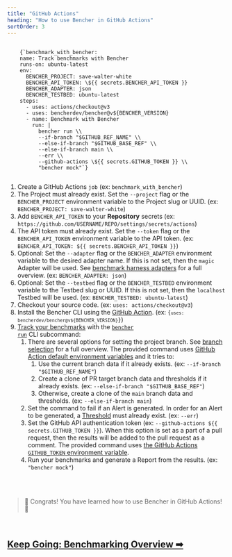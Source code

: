 ```yaml
---
title: "GitHub Actions"
heading: "How to use Bencher in GitHub Actions"
sortOrder: 3
---
```



<pre>
  <code>
    {`benchmark_with_bencher:
    name: Track benchmarks with Bencher
    runs-on: ubuntu-latest
    env:
      BENCHER_PROJECT: save-walter-white
      BENCHER_API_TOKEN: \${{ secrets.BENCHER_API_TOKEN }}
      BENCHER_ADAPTER: json
      BENCHER_TESTBED: ubuntu-latest
    steps:
      - uses: actions/checkout@v3
      - uses: bencherdev/bencher@v${BENCHER_VERSION}
      - name: Benchmark with Bencher
        run: |
          bencher run \\
          --if-branch "$GITHUB_REF_NAME" \\
          --else-if-branch "$GITHUB_BASE_REF" \\
          --else-if-branch main \\
          --err \\
          --github-actions \${{ secrets.GITHUB_TOKEN }} \\
          "bencher mock"`}
  </code>
</pre>

1. Create a GitHub Actions `job` (ex: `benchmark_with_bencher`)
1. The Project must already exist. Set the `--project` flag or the `BENCHER_PROJECT` environment variable to the Project slug or UUID. (ex: `BENCHER_PROJECT: save-walter-white`)
1. Add `BENCHER_API_TOKEN` to your **Repository** secrets (ex: `https://github.com/USERNAME/REPO/settings/secrets/actions`)
1. The API token must already exist. Set the `--token` flag or the `BENCHER_API_TOKEN` environment variable to the API token. (ex: `BENCHER_API_TOKEN: ${{ secrets.BENCHER_API_TOKEN }}`)
1. Optional: Set the `--adapter` flag or the `BENCHER_ADAPTER` environment variable to the desired adapter name. If this is not set, then the `magic` Adapter will be used. See [benchmark harness adapters](/docs/explanation/adapters) for a full overview. (ex: `BENCHER_ADAPTER: json`)
1. Optional: Set the `--testbed` flag or the `BENCHER_TESTBED` environment variable to the Testbed slug or UUID. If this is not set, then the `localhost` Testbed will be used. (ex: `BENCHER_TESTBED: ubuntu-latest`)
1. Checkout your source code. (ex: `uses: actions/checkout@v3`)
1. Install the Bencher CLI using the [GitHub Action](https://github.com/marketplace/actions/bencher-cli). (ex: <code>{`uses: bencherdev/bencher@v${BENCHER_VERSION}`}</code>)
1. [Track your benchmarks](/docs/how-to/track-benchmarks) with the <code><a href="/docs/explanation/bencher-run">bencher run</a></code> CLI subcommand:
    1. There are several options for setting the project branch. See [branch selection](/docs/how-to/branch-selection) for a full overview. The provided command uses [GitHub Action default environment variables](https://docs.github.com/en/actions/learn-github-actions/variables#default-environment-variables) and it tries to:
        1. Use the current branch data if it already exists. (ex: `--if-branch "$GITHUB_REF_NAME"`)
        1. Create a clone of PR target branch data and thresholds if it already exists. (ex: `--else-if-branch "$GITHUB_BASE_REF"`)
        1. Otherwise, create a clone of the `main` branch data and thresholds. (ex: `--else-if-branch main`)
    1. Set the command to fail if an Alert is generated. In order for an Alert to be generated, a [Threshold](/docs/explanation/thresholds) must already exist. (ex: `--err`)
    1. Set the GitHub API authentication token (ex: `--github-actions ${{ secrets.GITHUB_TOKEN }}`). When this option is set as a part of a pull request, then the results will be added to the pull request as a comment. The provided command uses [the GitHub Actions `GITHUB_TOKEN` environment variable](https://docs.github.com/en/actions/security-guides/automatic-token-authentication).
    1. Run your benchmarks and generate a Report from the results. (ex: `"bencher mock"`)

<br/>
<br/>

> 🐰 Congrats! You have learned how to use Bencher in GitHub Actions! 🎉

<br/>

<h2><a href="/docs/explanation/benchmarking">Keep Going: Benchmarking Overview ➡</a></h2>
